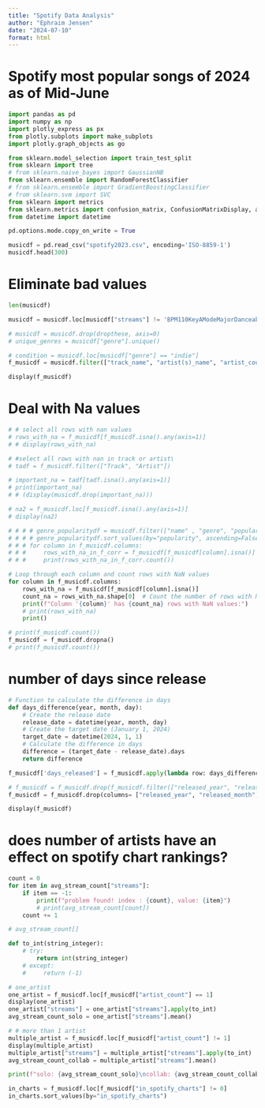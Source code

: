 ```yaml
---
title: "Spotify Data Analysis"
author: "Ephraim Jensen"
date: "2024-07-10"
format: html
---
```


# Spotify most popular songs of 2024 as of Mid-June



```python
import pandas as pd 
import numpy as np
import plotly_express as px
from plotly.subplots import make_subplots
import plotly.graph_objects as go

from sklearn.model_selection import train_test_split
from sklearn import tree
# from sklearn.naive_bayes import GaussianNB
from sklearn.ensemble import RandomForestClassifier
# from sklearn.ensemble import GradientBoostingClassifier
# from sklearn.svm import SVC
from sklearn import metrics
from sklearn.metrics import confusion_matrix, ConfusionMatrixDisplay, accuracy_score
from datetime import datetime

pd.options.mode.copy_on_write = True
```

```python
musicdf = pd.read_csv("spotify2023.csv", encoding='ISO-8859-1')
musicdf.head(300)

```


# Eliminate bad values


```python
len(musicdf)

musicdf = musicdf.loc[musicdf["streams"] != 'BPM110KeyAModeMajorDanceability53Valence75Energy69Acousticness7Instrumentalness0Liveness17Speechiness3']
```


```python
# musicdf = musicdf.drop(dropthese, axis=0)
# unique_genres = musicdf["genre"].unique()

# condition = musicdf.loc[musicdf["genre"] == "indie"]
f_musicdf = musicdf.filter(["track_name", "artist(s)_name", "artist_count", "streams", "in_spotify_charts", "released_year", "released_month", "released_day"])

display(f_musicdf)

```

# Deal with Na values


```python
# # select all rows with nan values
# rows_with_na = f_musicdf[f_musicdf.isna().any(axis=1)]
# # display(rows_with_na)

# #select all rows with nan in track or artist\
# tadf = f_musicdf.filter(["Track", "Artist"])

# important_na = tadf[tadf.isna().any(axis=1)]
# print(important_na)
# # (display(musicdf.drop(important_na)))

# na2 = f_musicdf.loc[f_musicdf.isna().any(axis=1)]
# display(na2)

```

```python

# # # # genre_popularitydf = musicdf.filter(["name" , "genre", "popularity"])
# # # # genre_popularitydf.sort_values(by="popularity", ascending=False)
# # # for column in f_musicdf.columns:
# # #     rows_with_na_in_f_corr = f_musicdf[f_musicdf[column].isna()]
# # #     print(rows_with_na_in_f_corr.count())

# Loop through each column and count rows with NaN values
for column in f_musicdf.columns:
    rows_with_na = f_musicdf[f_musicdf[column].isna()]
    count_na = rows_with_na.shape[0]  # Count the number of rows with NaN values
    print(f"Column '{column}' has {count_na} rows with NaN values:")
    # print(rows_with_na)
    print()

# print(f_musicdf.count())
f_musicdf = f_musicdf.dropna()
# print(f_musicdf.count())
```

# number of days since release
```python
# Function to calculate the difference in days
def days_difference(year, month, day):
    # Create the release date
    release_date = datetime(year, month, day)
    # Create the target date (January 1, 2024)
    target_date = datetime(2024, 1, 1)
    # Calculate the difference in days
    difference = (target_date - release_date).days
    return difference

f_musicdf['days_released'] = f_musicdf.apply(lambda row: days_difference(row["released_year"], row["released_month"], row["released_day"]), axis=1)

# f_musicdf = f_musicdf.drop(f_musicdf.filter(["released_year", "released_month", "released_day"]))
f_musicdf = f_musicdf.drop(columns= ["released_year", "released_month", "released_day"])
```

```python


display(f_musicdf)
```

# does number of artists have an effect on spotify chart rankings?

```python

count = 0
for item in avg_stream_count["streams"]:
    if item == -1:
        print(f"problem found! index : {count}, value: {item}")
        # print(avg_stream_count[count])
    count += 1

# avg_stream_count[]


```

```python
def to_int(string_integer):
    # try:
        return int(string_integer)
    # except:
    #     return (-1)

# one_artist
one_artist = f_musicdf.loc[f_musicdf["artist_count"] == 1]
display(one_artist)
one_artist["streams"] = one_artist["streams"].apply(to_int)
avg_stream_count_solo = one_artist["streams"].mean()

# # more than 1 artist
multiple_artist = f_musicdf.loc[f_musicdf["artist_count"] != 1]
display(multiple_artist)
multiple_artist["streams"] = multiple_artist["streams"].apply(to_int)
avg_stream_count_collab = multiple_artist["streams"].mean()

print(f"solo: {avg_stream_count_solo}\ncollab: {avg_stream_count_collab}")
```

```python

in_charts = f_musicdf.loc[f_musicdf["in_spotify_charts"] != 0]
in_charts.sort_values(by="in_spotify_charts")

```